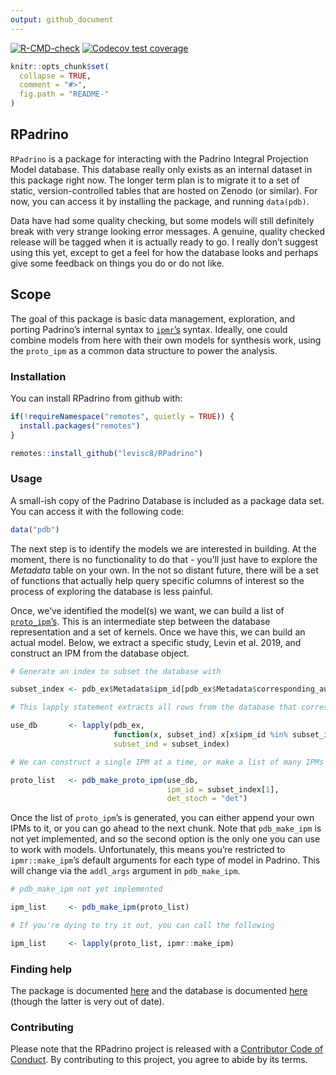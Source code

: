```yaml
---
output: github_document
---
```


[![R-CMD-check](https://github.com/levisc8/RPadrino/workflows/R-CMD-check/badge.svg)](https://github.com/levisc8/RPadrino/actions)
[![Codecov test coverage](https://codecov.io/gh/levisc8/RPadrino/branch/master/graph/badge.svg)](https://codecov.io/gh/levisc8/RPadrino?branch=master)


```r
knitr::opts_chunk$set(
  collapse = TRUE,
  comment = "#>",
  fig.path = "README-"
)
```

## RPadrino

`RPadrino` is a package for interacting with the Padrino Integral Projection Model database. This database really only exists as an internal dataset in this package right now. The longer term plan is to migrate it to a set of static, version-controlled tables that are hosted on Zenodo (or similar). For now, you can access it by installing the package, and running `data(pdb)`.

Data have had some quality checking, but some models will still definitely break with very strange looking error messages. A genuine, quality checked release will be tagged when it is actually ready to go. I really don't suggest using this yet, except to get a feel for how the database looks and perhaps give some feedback on things you do or do not like. 

## Scope

The goal of this package is basic data management, exploration, and porting Padrino's internal syntax to [`ipmr`'s](https://levisc8.github.io/ipmr/) syntax. Ideally, one could combine models from here with their own models for synthesis work, using the `proto_ipm` as a common data structure to power the analysis.  

### Installation

You can install RPadrino from github with:

```r

if(!requireNamespace("remotes", quietly = TRUE)) {
  install.packages("remotes")
}

remotes::install_github("levisc8/RPadrino")
```

### Usage

A small-ish copy of the Padrino Database is included as a package data set. You can access it with the following code:

```r

data("pdb")

```

The next step is to identify the models we are interested in building. At the moment, there is no functionality to do that - you'll just have to explore the _Metadata_ table on your own. In the not so distant future, there will be a set of functions that actually help query specific columns of interest so the process of exploring the database is less painful.

Once, we've identified the model(s) we want, we can build a list of [`proto_ipm`'s](https://levisc8.github.io/ipmr/articles/proto-ipms.html). This is an intermediate step between the database representation and a set of kernels. Once we have this, we can build an actual model. Below, we extract a specific study, Levin et al. 2019, and construct an IPM from the database object.

```r

# Generate an index to subset the database with

subset_index <- pdb_ex$Metadata$ipm_id[pdb_ex$Metadata$corresponding_author == "Levin"]

# This lapply statement extracts all rows from the database that correspond to our desired study/studies

use_db       <- lapply(pdb_ex,
                       function(x, subset_ind) x[x$ipm_id %in% subset_ind, ],
                       subset_ind = subset_index)

# We can construct a single IPM at a time, or make a list of many IPMs

proto_list   <- pdb_make_proto_ipm(use_db, 
                                   ipm_id = subset_index[1],
                                   det_stoch = "det")

```

Once the list of `proto_ipm`'s is generated, you can either append your own IPMs to it, or you can go ahead to the next chunk. Note that `pdb_make_ipm` is not yet implemented, and so the second option is the only one you can use to work with models. Unfortunately, this means you're restricted to `ipmr::make_ipm`'s default arguments for each type of model in Padrino. This will change via the `addl_args` argument in `pdb_make_ipm`.

```r

# pdb_make_ipm not yet implemented

ipm_list     <- pdb_make_ipm(proto_list)

# If you're dying to try it out, you can call the following

ipm_list     <- lapply(proto_list, ipmr::make_ipm)

```

### Finding help

The package is documented [here](https://levisc8.github.io/RPadrino/) and the database is documented [here](https://levisc8.github.io/Padrino.github.io/) (though the latter is very out of date). 

### Contributing

Please note that the RPadrino project is released with a [Contributor Code of Conduct](https://contributor-covenant.org/version/2/0/CODE_OF_CONDUCT.html). By contributing to this project, you agree to abide by its terms.
